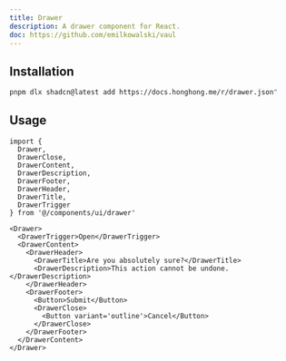 ```yaml
---
title: Drawer
description: A drawer component for React.
doc: https://github.com/emilkowalski/vaul
---
```


<ComponentPreview name='drawer/drawer' />

## Installation

```bash
pnpm dlx shadcn@latest add https://docs.honghong.me/r/drawer.json"
```

## Usage

```tsx
import {
  Drawer,
  DrawerClose,
  DrawerContent,
  DrawerDescription,
  DrawerFooter,
  DrawerHeader,
  DrawerTitle,
  DrawerTrigger
} from '@/components/ui/drawer'
```

```tsx
<Drawer>
  <DrawerTrigger>Open</DrawerTrigger>
  <DrawerContent>
    <DrawerHeader>
      <DrawerTitle>Are you absolutely sure?</DrawerTitle>
      <DrawerDescription>This action cannot be undone.</DrawerDescription>
    </DrawerHeader>
    <DrawerFooter>
      <Button>Submit</Button>
      <DrawerClose>
        <Button variant='outline'>Cancel</Button>
      </DrawerClose>
    </DrawerFooter>
  </DrawerContent>
</Drawer>
```
